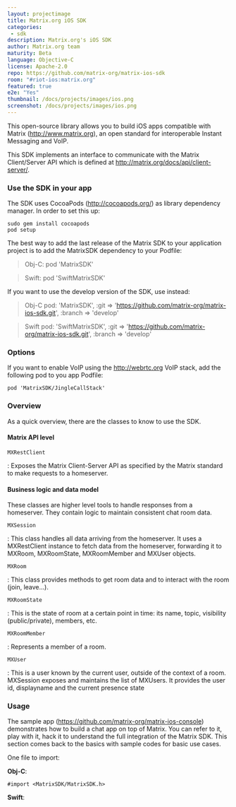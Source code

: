 ```yaml
---
layout: projectimage
title: Matrix.org iOS SDK
categories: 
 - sdk
description: Matrix.org's iOS SDK
author: Matrix.org team
maturity: Beta
language: Objective-C
license: Apache-2.0
repo: https://github.com/matrix-org/matrix-ios-sdk
room: "#riot-ios:matrix.org"
featured: true
e2e: "Yes"
thumbnail: /docs/projects/images/ios.png
screenshot: /docs/projects/images/ios.png
---
```


This open-source library allows you to build iOS apps compatible with
Matrix (<http://www.matrix.org>), an open standard for interoperable
Instant Messaging and VoIP.

This SDK implements an interface to communicate with the Matrix
Client/Server API which is defined at
<http://matrix.org/docs/api/client-server/>.

### Use the SDK in your app

The SDK uses CocoaPods (<http://cocoapods.org/>) as library dependency
manager. In order to set this up:

    sudo gem install cocoapods
    pod setup

The best way to add the last release of the Matrix SDK to your
application project is to add the MatrixSDK dependency to your Podfile:

> Obj-C:
> pod 'MatrixSDK'

> Swift:
> pod 'SwiftMatrixSDK'

If you want to use the develop version of the SDK, use instead:

> Obj-C pod: 'MatrixSDK', :git => 'https://github.com/matrix-org/matrix-ios-sdk.git', :branch => 'develop'

> Swift pod: 'SwiftMatrixSDK', :git => 'https://github.com/matrix-org/matrix-ios-sdk.git', :branch => 'develop'


### Options

If you want to enable VoIP using the <http://webrtc.org> VoIP stack, add
the following pod to you app Podfile:

    pod 'MatrixSDK/JingleCallStack'

### Overview

As a quick overview, there are the classes to know to use the SDK.

#### Matrix API level

`MXRestClient`

:   Exposes the Matrix Client-Server API as specified by the Matrix
    standard to make requests to a homeserver.

#### Business logic and data model

These classes are higher level tools to handle responses from a
homeserver. They contain logic to maintain consistent chat room data.

`MXSession`

:   This class handles all data arriving from the homeserver. It uses a
    MXRestClient instance to fetch data from the homeserver, forwarding
    it to MXRoom, MXRoomState, MXRoomMember and MXUser objects.

`MXRoom`

:   This class provides methods to get room data and to interact with
    the room (join, leave\...).

`MXRoomState`

:   This is the state of room at a certain point in time: its name,
    topic, visibility (public/private), members, etc.

`MXRoomMember`

:   Represents a member of a room.

`MXUser`

:   This is a user known by the current user, outside of the context of
    a room. MXSession exposes and maintains the list of MXUsers. It
    provides the user id, displayname and the current presence state

### Usage

The sample app (<https://github.com/matrix-org/matrix-ios-console>)
demonstrates how to build a chat app on top of Matrix. You can refer to
it, play with it, hack it to understand the full integration of the
Matrix SDK. This section comes back to the basics with sample codes for
basic use cases.

One file to import:

**Obj-C**:

    #import <MatrixSDK/MatrixSDK.h>

**Swift**:

